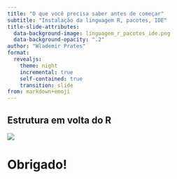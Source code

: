 ```yaml
---
title: "O que você precisa saber antes de começar"
subtitle: "Instalação da linguagem R, pacotes, IDE"
title-slide-attributes:
  data-background-image: linguagem_r_pacotes_ide.png
  data-background-opacity: ".2"
author: "Wlademir Prates"
format:
  revealjs: 
    theme: night
    incremental: true
    self-contained: true
    transition: slide
from: markdown+emoji
---
```


## Estrutura em volta do R {background-color="#fff"}

![](linguagem_r_pacotes_ide.png)

# Obrigado!
